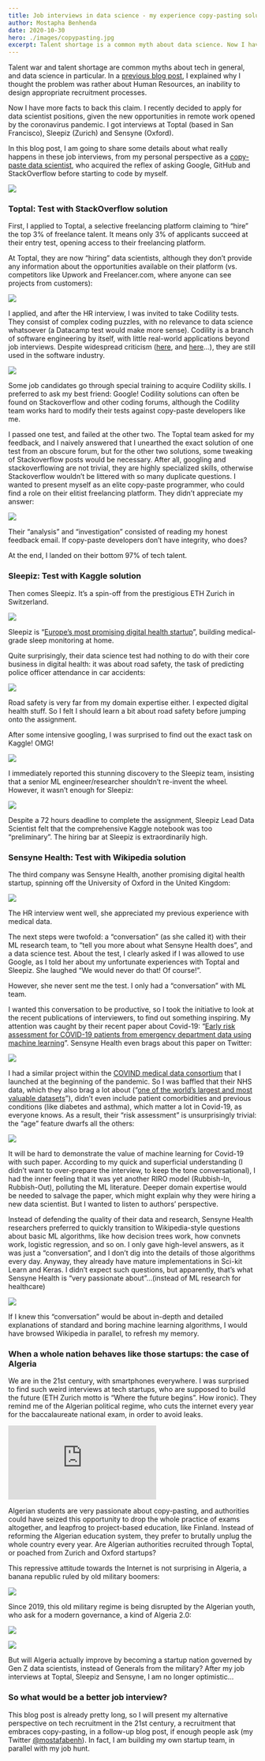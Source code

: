 ```yaml
---
title: Job interviews in data science - my experience copy-pasting solutions
author: Mostapha Benhenda
date: 2020-10-30
hero: ./images/copypasting.jpg
excerpt: Talent shortage is a common myth about data science. Now I have more facts
---
```


Talent war and talent shortage are common myths about tech in general, and data science in particular. In a [previous blog post](https://medium.com/the-ai-lab/talent-shortage-in-ai-is-a-myth-reply-to-cedric-villani-c592047a9a1b), I explained why I thought the problem was rather about Human Resources, an inability to design appropriate recruitment processes.

Now I have more facts to back this claim. I recently decided to apply for data scientist positions, given the new opportunities in remote work opened by the coronavirus pandemic. I got interviews at Toptal (based in San Francisco), Sleepiz (Zurich) and Sensyne (Oxford).

In this blog post, I am going to share some details about what really happens in these job interviews, from my personal perspective as a [copy-paste data scientist](https://www.quora.com/I-am-a-copy-and-paste-developer-how-do-I-become-a-real-software-developer), who acquired the reflex of asking Google, GitHub and StackOverflow before starting to code by myself.

![](https://cdn-images-1.medium.com/max/800/0*XeXvhTpBFXvYlcxF.jpeg)

### Toptal: Test with StackOverflow solution

First, I applied to Toptal, a selective freelancing platform claiming to “hire” the top 3% of freelance talent. It means only 3% of applicants succeed at their entry test, opening access to their freelancing platform.

At Toptal, they are now “hiring” data scientists, although they don’t provide any information about the opportunities available on their platform (vs. competitors like Upwork and Freelancer.com, where anyone can see projects from customers):

![](https://cdn-images-1.medium.com/max/800/0*pR3iMVDTuBPvUix1.jpeg)

I applied, and after the HR interview, I was invited to take Codility tests. They consist of complex coding puzzles, with no relevance to data science whatsoever (a Datacamp test would make more sense). Codility is a branch of software engineering by itself, with little real-world applications beyond job interviews. Despite widespread criticism ([here](https://theoutline.com/post/1166/programmers-are-confessing-their-coding-sins-to-protest-a-broken-job-interview-process), and [here](https://www.qualified.io/blog/posts/why-developers-hate-coding-skills-tests)…), they are still used in the software industry.

![](https://cdn-images-1.medium.com/max/800/0*Sm0brBzR2ExY9dX2.jpeg)

Some job candidates go through special training to acquire Codility skills. I preferred to ask my best friend: Google! Codility solutions can often be found on Stackoverflow and other coding forums, although the Codility team works hard to modify their tests against copy-paste developers like me.

I passed one test, and failed at the other two. The Toptal team asked for my feedback, and I naively answered that I unearthed the exact solution of one test from an obscure forum, but for the other two solutions, some tweaking of Stackoverflow posts would be necessary. After all, googling and stackoverflowing are not trivial, they are highly specialized skills, otherwise Stackoverflow wouldn’t be littered with so many duplicate questions. I wanted to present myself as an elite copy-paste programmer, who could find a role on their elitist freelancing platform. They didn’t appreciate my answer:

![](https://cdn-images-1.medium.com/max/800/0*HA8Q9I0oNjMOlatM.jpeg)

Their “analysis” and “investigation” consisted of reading my honest feedback email. If copy-paste developers don’t have integrity, who does?

At the end, I landed on their bottom 97% of tech talent.

### Sleepiz: Test with Kaggle solution

Then comes Sleepiz. It’s a spin-off from the prestigious ETH Zurich in Switzerland.

![](https://cdn-images-1.medium.com/max/800/1*ou9RnDMEV6n9INZxUiJkOA.jpeg)

Sleepiz is “[Europe’s most promising digital health startup](https://sleepiz.com/about/)”, building medical-grade sleep monitoring at home.

Quite surprisingly, their data science test had nothing to do with their core business in digital health: it was about road safety, the task of predicting police officer attendance in car accidents:

![](https://cdn-images-1.medium.com/max/800/0*q7bVvSTTnZ9ZWYFl.jpeg)

Road safety is very far from my domain expertise either. I expected digital health stuff. So I felt I should learn a bit about road safety before jumping onto the assignment.

After some intensive googling, I was surprised to find out the exact task on Kaggle! OMG!

![](https://cdn-images-1.medium.com/max/800/0*Uvc-xhjMWcISiqkl.jpeg)

I immediately reported this stunning discovery to the Sleepiz team, insisting that a senior ML engineer/researcher shouldn’t re-invent the wheel. However, it wasn’t enough for Sleepiz:

![](https://cdn-images-1.medium.com/max/800/0*oi1JcL99PRm06mQu.jpeg)

Despite a 72 hours deadline to complete the assignment, Sleepiz Lead Data Scientist felt that the comprehensive Kaggle notebook was too “preliminary”. The hiring bar at Sleepiz is extraordinarily high.

### Sensyne Health: Test with Wikipedia solution

The third company was Sensyne Health, another promising digital health startup, spinning off the University of Oxford in the United Kingdom:

![](https://cdn-images-1.medium.com/max/800/0*YT61ly-bcUW6zOav.jpeg)

The HR interview went well, she appreciated my previous experience with medical data.

The next steps were twofold: a “conversation” (as she called it) with their ML research team, to “tell you more about what Sensyne Health does”, and a data science test. About the test, I clearly asked if I was allowed to use Google, as I told her about my unfortunate experiences with Toptal and Sleepiz. She laughed “We would never do that! Of course!”.

However, she never sent me the test. I only had a “conversation” with ML team.

I wanted this conversation to be productive, so I took the initiative to look at the recent publications of interviewers, to find out something inspiring. My attention was caught by their recent paper about Covid-19: “[Early risk assessment for COVID-19 patients from emergency department data using machine learning](https://www.medrxiv.org/content/10.1101/2020.05.19.20086488v1)”. Sensyne Health even brags about this paper on Twitter:

![](https://cdn-images-1.medium.com/max/800/0*vMjK3NEVCvufcGkF.jpeg)

I had a similar project within the [COVIND medical data consortium](https://covind.org) that I launched at the beginning of the pandemic. So I was baffled that their NHS data, which they also brag a lot about (“[one of the world’s largest and most valuable datasets](https://www.sensynehealth.com/discovery-nhs-trusts)”), didn’t even include patient comorbidities and previous conditions (like diabetes and asthma), which matter a lot in Covid-19, as everyone knows. As a result, their “risk assessment” is unsurprisingly trivial: the “age” feature dwarfs all the others:

![](https://cdn-images-1.medium.com/max/800/0*M_EjZAm0b9QQxThB.jpeg)

It will be hard to demonstrate the value of machine learning for Covid-19 with such paper. According to my quick and superficial understanding (I didn’t want to over-prepare the interview, to keep the tone conversational), I had the inner feeling that it was yet another RIRO model (Rubbish-In, Rubbish-Out), polluting the ML literature. Deeper domain expertise would be needed to salvage the paper, which might explain why they were hiring a new data scientist. But I wanted to listen to authors’ perspective.

Instead of defending the quality of their data and research, Sensyne Health researchers preferred to quickly transition to Wikipedia-style questions about basic ML algorithms, like how decision trees work, how convnets work, logistic regression, and so on. I only gave high-level answers, as it was just a “conversation”, and I don’t dig into the details of those algorithms every day. Anyway, they already have mature implementations in Sci-kit Learn and Keras. I didn’t expect such questions, but apparently, that’s what Sensyne Health is “very passionate about”…(instead of ML research for healthcare)

![](https://cdn-images-1.medium.com/max/800/0*f6Wddv6ZqHw0XE4_.jpeg)

If I knew this “conversation” would be about in-depth and detailed explanations of standard and boring machine learning algorithms, I would have browsed Wikipedia in parallel, to refresh my memory.

### When a whole nation behaves like those startups: the case of Algeria

We are in the 21st century, with smartphones everywhere. I was surprised to find such weird interviews at tech startups, who are supposed to build the future (ETH Zurich motto is “Where the future begins”. How ironic). They remind me of the Algerian political regime, who cuts the internet every year for the baccalaureate national exam, in order to avoid leaks.



  <iframe  style="margin:0 auto;" src="https://www.youtube.com/embed/Tt7XbF-CQ50" frameborder="0" allow="accelerometer; autoplay; encrypted-media; gyroscope; picture-in-picture" allowfullscreen></iframe>


Algerian students are very passionate about copy-pasting, and authorities could have seized this opportunity to drop the whole practice of exams altogether, and leapfrog to project-based education, like Finland. Instead of reforming the Algerian education system, they prefer to brutally unplug the whole country every year. Are Algerian authorities recruited through Toptal, or poached from Zurich and Oxford startups?

This repressive attitude towards the Internet is not surprising in Algeria, a banana republic ruled by old military boomers:

![](https://cdn-images-1.medium.com/max/800/0*Q8Jz5faQ3iIj7rNZ.jpeg)

Since 2019, this old military regime is being disrupted by the Algerian youth, who ask for a modern governance, a kind of Algeria 2.0:

![](https://cdn-images-1.medium.com/max/800/0*m7cb54p3ENILhQqm.jpeg)

![](https://cdn-images-1.medium.com/max/800/1*SRMaD0th_XItR5UvUq6kCQ.jpeg)

But will Algeria actually improve by becoming a startup nation governed by Gen Z data scientists, instead of Generals from the military? After my job interviews at Toptal, Sleepiz and Sensyne, I am no longer optimistic...

### So what would be a better job interview?

This blog post is already pretty long, so I will present my alternative perspective on tech recruitment in the 21st century, a recruitment that embraces copy-pasting, in a follow-up blog post, if enough people ask (my Twitter [@mostafabenh](https://twitter.com/mostafabenh)). In fact, I am building my own startup team, in parallel with my job hunt.
